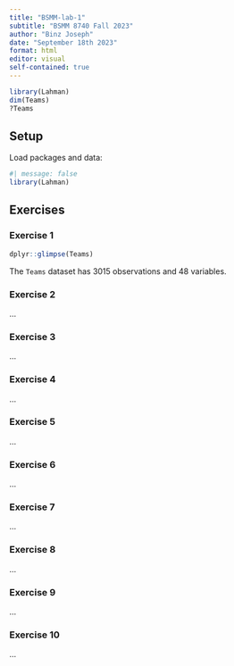 ```yaml
---
title: "BSMM-lab-1"
subtitle: "BSMM 8740 Fall 2023"
author: "Binz Joseph"
date: "September 18th 2023"
format: html
editor: visual
self-contained: true
---
```


```r
library(Lahman)
dim(Teams)
?Teams
```

## Setup

Load packages and data:

```r
#| message: false
library(Lahman)
```

## Exercises

### Exercise 1

```r
dplyr::glimpse(Teams)
```

The `Teams` dataset has 3015 observations and 48 variables.

### Exercise 2

...

### Exercise 3

...

### Exercise 4

...

### Exercise 5

...

### Exercise 6

...

### Exercise 7

...

### Exercise 8

...

### Exercise 9

...

### Exercise 10

...
